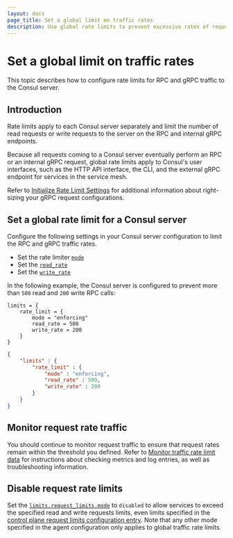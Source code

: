 ```yaml
---
layout: docs
page_title: Set a global limit on traffic rates
description: Use global rate limits to prevent excessive rates of requests to Consul servers.
---
```


# Set a global limit on traffic rates

This topic describes how to configure rate limits for RPC and gRPC traffic to the Consul server.

## Introduction

Rate limits apply to each Consul server separately and limit the number of read requests or write requests to the server on the RPC and internal gRPC endpoints.

Because all requests coming to a Consul server eventually perform an RPC or an internal gRPC request, global rate limits apply to Consul's user interfaces, such as the HTTP API interface, the CLI, and the external gRPC endpoint for services in the service mesh.

Refer to [Initialize Rate Limit Settings](/consul/docs/agent/limits/init-rate-limits) for additional information about right-sizing your gRPC request configurations.

## Set a global rate limit for a Consul server

Configure the following settings in your Consul server configuration to limit the RPC and gRPC traffic rates.

- Set the rate limiter [`mode`](/consul/docs/reference/agent/configuration-file/general#mode-1)
- Set the [`read_rate`](/consul/docs/reference/agent/configuration-file/general#read_rate)
- Set the [`write_rate`](/consul/docs/reference/agent/configuration-file/general#write_rate)

In the following example, the Consul server is configured to prevent more than `500` read and `200` write RPC calls:

<CodeTabs heading="Consul server agent">

```hcl
limits = {
    rate_limit = {
        mode = "enforcing"
        read_rate = 500
        write_rate = 200
    }
}
```

```json
{
    "limits" : {
        "rate_limit" : {
            "mode" : "enforcing",
            "read_rate" : 500,
            "write_rate" : 200
        }
    }
}

```

</CodeTabs>

## Monitor request rate traffic

You should continue to monitor request traffic to ensure that request rates remain within the threshold you defined. Refer to [Monitor traffic rate limit data](/consul/docs/manage/rate-limit/monitor) for instructions about checking metrics and log entries, as well as troubleshooting information.

## Disable request rate limits

Set the [`limits.request_limits.mode`](/consul/docs/reference/agent/configuration-file/general#mode-1) to `disabled` to allow services to exceed the specified read and write requests limits, even limits specified in the [control plane request limits configuration entry](/consul/docs/reference/config-entry/control-plane-request-limit). Note that any other mode specified in the agent configuration only applies to global traffic rate limits.
